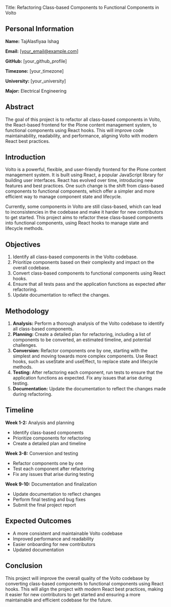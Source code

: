 Title: Refactoring Class-based Components to Functional Components in Volto

## Personal Information

**Name:** TajAlasfiyaa Ishag

**Email:** [your_email@example.com]

**GitHub:** [your_github_profile]

**Timezone:** [your_timezone]

**University:** [your_university]

**Major:** Electrical Engineering

## Abstract

The goal of this project is to refactor all class-based components in Volto, the React-based frontend for the Plone content management system, to functional components using React hooks. This will improve code maintainability, readability, and performance, aligning Volto with modern React best practices.

## Introduction

Volto is a powerful, flexible, and user-friendly frontend for the Plone content management system. It is built using React, a popular JavaScript library for building user interfaces. React has evolved over time, introducing new features and best practices. One such change is the shift from class-based components to functional components, which offer a simpler and more efficient way to manage component state and lifecycle.

Currently, some components in Volto are still class-based, which can lead to inconsistencies in the codebase and make it harder for new contributors to get started. This project aims to refactor these class-based components into functional components, using React hooks to manage state and lifecycle methods.

## Objectives

1. Identify all class-based components in the Volto codebase.
2. Prioritize components based on their complexity and impact on the overall codebase.
3. Convert class-based components to functional components using React hooks.
4. Ensure that all tests pass and the application functions as expected after refactoring.
5. Update documentation to reflect the changes.

## Methodology

1. **Analysis:** Perform a thorough analysis of the Volto codebase to identify all class-based components.
2. **Planning:** Create a detailed plan for refactoring, including a list of components to be converted, an estimated timeline, and potential challenges.
3. **Conversion:** Refactor components one by one, starting with the simplest and moving towards more complex components. Use React hooks, such as useState and useEffect, to replace state and lifecycle methods.
4. **Testing:** After refactoring each component, run tests to ensure that the application functions as expected. Fix any issues that arise during testing.
5. **Documentation:** Update the documentation to reflect the changes made during refactoring.

## Timeline

**Week 1-2:** Analysis and planning

- Identify class-based components
- Prioritize components for refactoring
- Create a detailed plan and timeline

**Week 3-8:** Conversion and testing

- Refactor components one by one
- Test each component after refactoring
- Fix any issues that arise during testing

**Week 9-10:** Documentation and finalization

- Update documentation to reflect changes
- Perform final testing and bug fixes
- Submit the final project report

## Expected Outcomes

- A more consistent and maintainable Volto codebase
- Improved performance and readability
- Easier onboarding for new contributors
- Updated documentation

## Conclusion

This project will improve the overall quality of the Volto codebase by converting class-based components to functional components using React hooks. This will align the project with modern React best practices, making it easier for new contributors to get started and ensuring a more maintainable and efficient codebase for the future.

